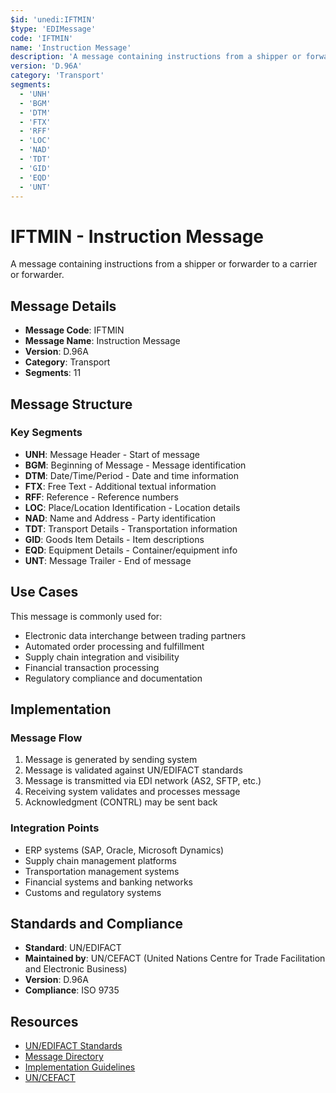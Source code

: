 ```yaml
---
$id: 'unedi:IFTMIN'
$type: 'EDIMessage'
code: 'IFTMIN'
name: 'Instruction Message'
description: 'A message containing instructions from a shipper or forwarder to a carrier or forwarder.'
version: 'D.96A'
category: 'Transport'
segments:
  - 'UNH'
  - 'BGM'
  - 'DTM'
  - 'FTX'
  - 'RFF'
  - 'LOC'
  - 'NAD'
  - 'TDT'
  - 'GID'
  - 'EQD'
  - 'UNT'
---
```


# IFTMIN - Instruction Message

A message containing instructions from a shipper or forwarder to a carrier or forwarder.

## Message Details

- **Message Code**: IFTMIN
- **Message Name**: Instruction Message
- **Version**: D.96A
- **Category**: Transport
- **Segments**: 11

## Message Structure

### Key Segments

- **UNH**: Message Header - Start of message
- **BGM**: Beginning of Message - Message identification
- **DTM**: Date/Time/Period - Date and time information
- **FTX**: Free Text - Additional textual information
- **RFF**: Reference - Reference numbers
- **LOC**: Place/Location Identification - Location details
- **NAD**: Name and Address - Party identification
- **TDT**: Transport Details - Transportation information
- **GID**: Goods Item Details - Item descriptions
- **EQD**: Equipment Details - Container/equipment info
- **UNT**: Message Trailer - End of message

## Use Cases

This message is commonly used for:

- Electronic data interchange between trading partners
- Automated order processing and fulfillment
- Supply chain integration and visibility
- Financial transaction processing
- Regulatory compliance and documentation

## Implementation

### Message Flow

1. Message is generated by sending system
2. Message is validated against UN/EDIFACT standards
3. Message is transmitted via EDI network (AS2, SFTP, etc.)
4. Receiving system validates and processes message
5. Acknowledgment (CONTRL) may be sent back

### Integration Points

- ERP systems (SAP, Oracle, Microsoft Dynamics)
- Supply chain management platforms
- Transportation management systems
- Financial systems and banking networks
- Customs and regulatory systems

## Standards and Compliance

- **Standard**: UN/EDIFACT
- **Maintained by**: UN/CEFACT (United Nations Centre for Trade Facilitation and Electronic Business)
- **Version**: D.96A
- **Compliance**: ISO 9735

## Resources

- [UN/EDIFACT Standards](https://unece.org/trade/uncefact/introducing-unedifact)
- [Message Directory](https://unece.org/trade/uncefact/unedifact-directories)
- [Implementation Guidelines](https://unece.org/trade/uncefact/implementation)
- [UN/CEFACT](https://unece.org/trade/uncefact)
